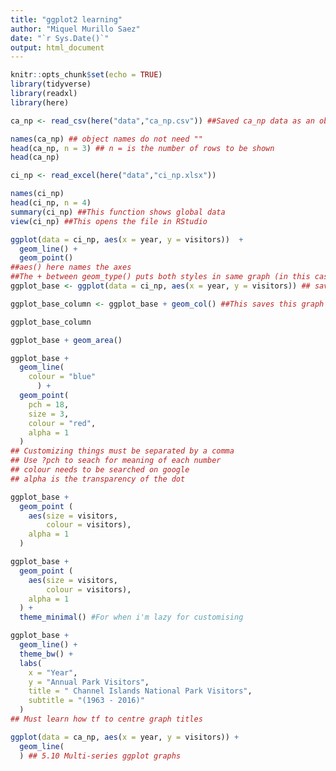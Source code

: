```yaml
---
title: "ggplot2 learning"
author: "Miquel Murillo Saez"
date: "`r Sys.Date()`"
output: html_document
---
```


```r
knitr::opts_chunk$set(echo = TRUE)
library(tidyverse)
library(readxl)
library(here)
```

```r
ca_np <- read_csv(here("data","ca_np.csv")) ##Saved ca_np data as an object
```

```r
names(ca_np) ## object names do not need ""
head(ca_np, n = 3) ## n = is the number of rows to be shown
head(ca_np)
```

```r
ci_np <- read_excel(here("data","ci_np.xlsx"))
```

```r
names(ci_np)
head(ci_np, n = 4)
summary(ci_np) ##This function shows global data
view(ci_np) ##This opens the file in RStudio
```

```r
ggplot(data = ci_np, aes(x = year, y = visitors))  + 
  geom_line() +
  geom_point()
##aes() here names the axes
##The + between geom_type() puts both styles in same graph (in this case its a line with points)
ggplot_base <- ggplot(data = ci_np, aes(x = year, y = visitors)) ## saved as object to save time in the future
```

```r
ggplot_base_column <- ggplot_base + geom_col() ##This saves this graph as an object for later use
```

```r
ggplot_base_column
```

```r
ggplot_base + geom_area()
```

```r
ggplot_base +
  geom_line(
    colour = "blue"
      ) +
  geom_point(
    pch = 18,
    size = 3,
    colour = "red",
    alpha = 1
  )
## Customizing things must be separated by a comma
## Use ?pch to seach for meaning of each number
## colour needs to be searched on google
## alpha is the transparency of the dot
```

```r
ggplot_base + 
  geom_point (
    aes(size = visitors,
        colour = visitors),
    alpha = 1
  )
```

```r
ggplot_base + 
  geom_point (
    aes(size = visitors,
        colour = visitors),
    alpha = 1
  ) +
  theme_minimal() #For when i'm lazy for customising
```

```r
ggplot_base +
  geom_line() + 
  theme_bw() +
  labs(
    x = "Year",
    y = "Annual Park Visitors",
    title = " Channel Islands National Park Visitors",
    subtitle = "(1963 - 2016)"
  )
## Must learn how tf to centre graph titles
```

```r
ggplot(data = ca_np, aes(x = year, y = visitors)) +
  geom_line(
  ) ## 5.10 Multi-series ggplot graphs
```

